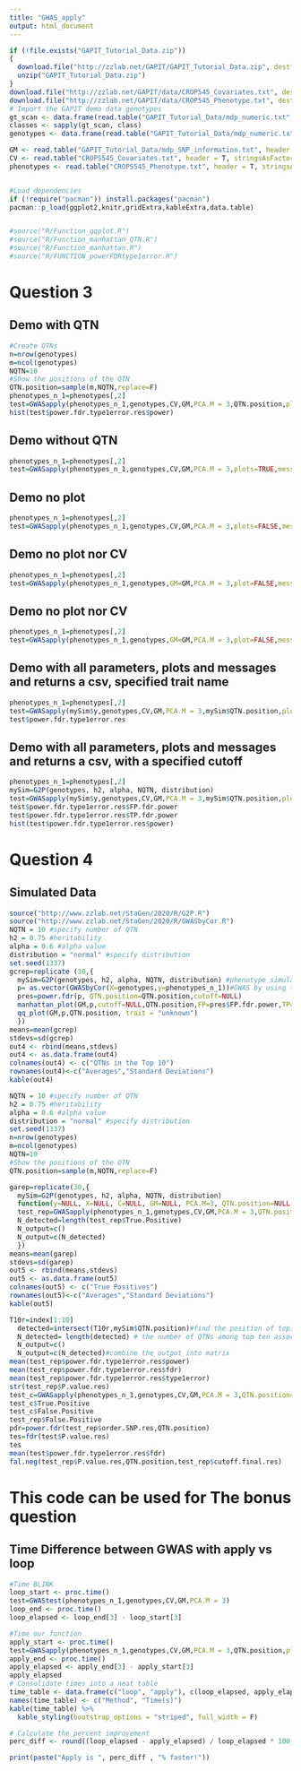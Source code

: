 ```yaml
---
title: "GWAS_apply"
output: html_document
---
```


```r
if (!file.exists("GAPIT_Tutorial_Data.zip"))
{
  download.file("http://zzlab.net/GAPIT/GAPIT_Tutorial_Data.zip", destfile = "GAPIT_Tutorial_Data.zip")
  unzip("GAPIT_Tutorial_Data.zip")
}
download.file("http://zzlab.net/GAPIT/data/CROP545_Covariates.txt", destfile = "CROPS545_Covariates.txt")
download.file("http://zzlab.net/GAPIT/data/CROP545_Phenotype.txt", destfile = "CROPS545_Phenotype.txt")
# Import the GAPIT demo data genotypes
gt_scan <- data.frame(read.table("GAPIT_Tutorial_Data/mdp_numeric.txt", header = T, stringsAsFactors = F, sep = "\t", nrows = 1))
classes <- sapply(gt_scan, class)
genotypes <- data.frame(read.table("GAPIT_Tutorial_Data/mdp_numeric.txt", header = T, row.names = 1, colClasses = classes, stringsAsFactors = F, sep = "\t"))

GM <- read.table("GAPIT_Tutorial_Data/mdp_SNP_information.txt", header = T, stringsAsFactors = F, sep = "\t")
CV <- read.table("CROPS545_Covariates.txt", header = T, stringsAsFactors = F, sep = "\t")
phenotypes <- read.table("CROPS545_Phenotype.txt", header = T, stringsAsFactors = F, sep = "\t")


#Load dependencies
if (!require("pacman")) install.packages("pacman")
pacman::p_load(ggplot2,knitr,gridExtra,kableExtra,data.table)


#source("R/Function_qqplot.R")
#source("R/Function_manhattan_QTN.R")
#source("R/Function_manhattan.R")
#source("R/FUNCTION_powerFDRtype1error.R")
```

# Question 3

## Demo with QTN
```r
#Create QTNs
n=nrow(genotypes)
m=ncol(genotypes)
NQTN=10
#Show the positions of the QTN
QTN.position=sample(m,NQTN,replace=F)
phenotypes_n_1=phenotypes[,2]
test=GWASapply(phenotypes_n_1,genotypes,CV,GM,PCA.M = 3,QTN.position,plots=TRUE,messages=TRUE)
hist(test$power.fdr.type1error.res$power)
```


## Demo without QTN
```r
phenotypes_n_1=phenotypes[,2]
test=GWASapply(phenotypes_n_1,genotypes,CV,GM,PCA.M = 3,plots=TRUE,messages=TRUE)
```

## Demo no plot
```r
phenotypes_n_1=phenotypes[,2]
test=GWASapply(phenotypes_n_1,genotypes,CV,GM,PCA.M = 3,plots=FALSE,messages=TRUE)
```

## Demo no plot nor CV
```r
phenotypes_n_1=phenotypes[,2]
test=GWASapply(phenotypes_n_1,genotypes,GM=GM,PCA.M = 3,plot=FALSE,messages=TRUE)
```

## Demo no plot nor CV
```r
phenotypes_n_1=phenotypes[,2]
test=GWASapply(phenotypes_n_1,genotypes,GM=GM,PCA.M = 3,plot=FALSE,messages=TRUE)
```

## Demo with all parameters, plots and messages and returns a csv, specified trait name
```r
phenotypes_n_1=phenotypes[,2]
test=GWASapply(mySim$y,genotypes,CV,GM,PCA.M = 3,mySim$QTN.position,plot=TRUE,messages=TRUE,print=TRUE,trait="height")
test$power.fdr.type1error.res
```

## Demo with all parameters, plots and messages and returns a csv, with a specified cutoff
```r
phenotypes_n_1=phenotypes[,2]
mySim=G2P(genotypes, h2, alpha, NQTN, distribution)
test=GWASapply(mySim$y,genotypes,CV,GM,PCA.M = 3,mySim$QTN.position,plot=TRUE,messages=TRUE,print=FALSE,cutoff = NULL)
test$power.fdr.type1error.res$FP.fdr.power
test$power.fdr.type1error.res$TP.fdr.power
hist(test$power.fdr.type1error.res$power)
```

# Question 4

## Simulated Data
```r
source("http://www.zzlab.net/StaGen/2020/R/G2P.R")
source("http://www.zzlab.net/StaGen/2020/R/GWASbyCor.R")
NQTN = 10 #specify number of QTN
h2 = 0.75 #heritability
alpha = 0.6 #alpha value
distribution = "normal" #specify distribution
set.seed(1337)
gcrep=replicate (30,{
  mySim=G2P(genotypes, h2, alpha, NQTN, distribution) #phenotype simulation
  p= as.vector(GWASbyCor(X=genotypes,y=phenotypes_n_1))#GWAS by using the correlation methods
  pres=power.fdr(p, QTN.position=QTN.position,cutoff=NULL)
  manhattan_plot(GM,p,cutoff=NULL,QTN.position,FP=pres$FP.fdr.power,TP=pres$TP.fdr.power, trait = "unknown",messages=TRUE)
  qq_plot(GM,p,QTN.position, trait = "unknown")
  })
means=mean(gcrep)
stdevs=sd(gcrep)
out4 <- rbind(means,stdevs)
out4 <- as.data.frame(out4)
colnames(out4) <- c("QTNs in the Top 10")
rownames(out4)<-c("Averages","Standard Deviations")
kable(out4) 
```

```r
NQTN = 10 #specify number of QTN
h2 = 0.75 #heritability
alpha = 0.6 #alpha value
distribution = "normal" #specify distribution
set.seed(1337)
n=nrow(genotypes)
m=ncol(genotypes)
NQTN=10
#Show the positions of the QTN
QTN.position=sample(m,NQTN,replace=F)

garep=replicate(30,{
  mySim=G2P(genotypes, h2, alpha, NQTN, distribution)
  function(y=NULL, X=NULL, C=NULL, GM=NULL, PCA.M=3, QTN.position=NULL, cutoff=NULL,plots=FALSE,messages=FALSE,print=FALSE)
  test_rep=GWASapply(phenotypes_n_1,genotypes,CV,GM,PCA.M = 3,QTN.position=QTN.position, plot=TRUE)
  N_detected=length(test_rep$True.Positive)
  N_output=c()
  N_output=c(N_detected)
  })
means=mean(garep)
stdevs=sd(garep)
out5 <- rbind(means,stdevs)
out5 <- as.data.frame(out5)
colnames(out5) <- c("True Positives")
rownames(out5)<-c("Averages","Standard Deviations")
kable(out5) 

T10r=index[1:10]
  detected=intersect(T10r,mySim$QTN.position)#find the position of top10 detected QTN
  N_detected= length(detected) # the number of QTNs among top ten associated SNPs
  N_output=c()
  N_output=c(N_detected)#combine the output into matrix
mean(test_rep$power.fdr.type1error.res$power)  
mean(test_rep$power.fdr.type1error.res$fdr) 
mean(test_rep$power.fdr.type1error.res$type1error) 
str(test_rep$P.value.res)
test_c=GWASapply(phenotypes_n_1,genotypes,CV,GM,PCA.M = 3,QTN.position=QTN.position, plot=FALSE,cutoff = 0.05)
test_c$True.Positive
test_c$False.Positive
test_rep$False.Positive
pdr=power.fdr(test_rep$order.SNP.res,QTN.position)
tes=fdr(test$P.value.res)
tes
mean(test$power.fdr.type1error.res$fdr)
fal.neg(test_rep$P.value.res,QTN.position,test_rep$cutoff.final.res)
```

# This code can be used for The bonus question

## Time Difference between GWAS with apply vs loop
```r
#Time BLINK
loop_start <- proc.time()
test=GWAStest(phenotypes_n_1,genotypes,CV,GM,PCA.M = 3)
loop_end <- proc.time()
loop_elapsed <- loop_end[3] - loop_start[3]

#Time our function
apply_start <- proc.time()
test=GWASapply(phenotypes_n_1,genotypes,CV,GM,PCA.M = 3,QTN.position,plot=FALSE,messages=FALSE,print=FALSE,trait="height")
apply_end <- proc.time()
apply_elapsed <- apply_end[3] - apply_start[3]
apply_elapsed
# Consolidate times into a neat table
time_table <- data.frame(c("loop", "apply"), c(loop_elapsed, apply_elapsed))
names(time_table) <- c("Method", "Time(s)")
kable(time_table) %>%
  kable_styling(bootstrap_options = "striped", full_width = F)

# Calculate the percent improvement
perc_diff <- round((loop_elapsed - apply_elapsed) / loop_elapsed * 100,2)

print(paste("Apply is ", perc_diff , "% faster!"))
```
